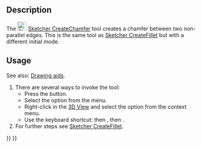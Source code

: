 <languages/>
<translate>

<!--T:1-->
{{Docnav
|[[Sketcher_CreateFillet|Fillet]]
|[[Sketcher_Trimming|Trim Edge]]
|[[Sketcher_Workbench|Sketcher]]
|IconL=Sketcher_CreateFillet.svg
|IconR=Sketcher_Trimming.svg
|IconC=Workbench_Sketcher.svg
}}

<!--T:2-->
{{GuiCommand
|Name=Sketcher CreateChamfer
|MenuLocation=Sketch → Sketcher Tools → Chamfer
|Workbenches=[[Sketcher_Workbench|Sketcher]]
|Shortcut={{KEY|G}} {{KEY|F}} {{KEY|C}}
|Version=1.0
|SeeAlso=[[Sketcher_CreateFillet|Sketcher CreateFillet]]
}}

==Description== <!--T:3-->

<!--T:4-->
The [[Image:Sketcher_CreateChamfer.svg|24px]] [[Sketcher_CreateChamfer|Sketcher CreateChamfer]] tool creates a chamfer between two non-parallel edges. This is the same tool as [[Sketcher_CreateFillet|Sketcher CreateFillet]] but with a different initial mode.

==Usage== <!--T:5-->

<!--T:6-->
See also: [[Sketcher_Workbench#Drawing_aids|Drawing aids]].

<!--T:7-->
# There are several ways to invoke the tool:
#* Press the {{Button|[[Image:Sketcher_CreateChamfer.svg|16px]] [[Sketcher_CreateChamfer|Chamfer]]}} button.
#* Select the {{MenuCommand|Sketcher → Sketcher Tools → [[Image:Sketcher_CreateChamfer.svg|16px]] Chamfer}} option from the menu.
#* Right-click in the [[3D_View|3D View]] and select the {{MenuCommand|[[Image:Sketcher_CreateChamfer.svg|16px]] Chamfer}} option from the context menu.
#* Use the keyboard shortcut: {{KEY|G}} then {{KEY|F}}, then {{KEY|C}}.
# For further steps see [[Sketcher_CreateFillet#Usage|Sketcher CreateFillet]].


<!--T:8-->
{{Docnav
|[[Sketcher_CreateFillet|Fillet]]
|[[Sketcher_Trimming|Trim Edge]]
|[[Sketcher_Workbench|Sketcher]]
|IconL=Sketcher_CreateFillet.svg
|IconR=Sketcher_Trimming.svg
|IconC=Workbench_Sketcher.svg
}}

</translate>
{{Sketcher_Tools_navi{{#translation:}}}}
{{Userdocnavi{{#translation:}}}}